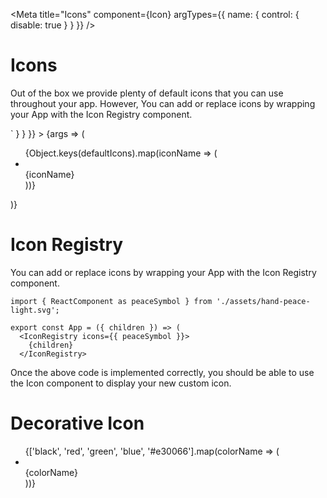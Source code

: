 

<Meta
  title="Icons"
  component={Icon}
  argTypes={{
    name: { control: { disable: true } }
  }}
/>

# Icons

Out of the box we provide plenty of default icons that you can use throughout your app.
However, You can add or replace icons by wrapping your App with the Icon Registry component.

<Canvas>
  <Story
    name="Icon"
    args={{ className: '' }}
    paramaters={{
      docs: { source: { code: `<Icon name={iconName} />` } }
    }}
  >
    {args => (
      <div className="icon-story">
        <ul className="icon-story-grid">
          {Object.keys(defaultIcons).map(iconName => (
            <li key={iconName}>
              <Icon name={iconName} {...args} />
              <br />
              {iconName}
            </li>
          ))}
        </ul>
      </div>
    )}
  </Story>
  <ArgsTable of={Icon} />
</Canvas>

# Icon Registry

You can add or replace icons by wrapping your App with the Icon Registry component.

```tsx
import { ReactComponent as peaceSymbol } from './assets/hand-peace-light.svg';

export const App = ({ children }) => (
  <IconRegistry icons={{ peaceSymbol }}>
    {children}
  </IconRegistry>
```

Once the above code is implemented correctly, you should be able to use the Icon component to display your new custom icon.

<Canvas>
  <Story name="Icon Registry">
    <div className="icon-story">
      <Icon name="peaceSymbol" />
    </div>
  </Story>
</Canvas>

# Decorative Icon

<Canvas>
  <Story name="Decorative Icon">
    <div className="icon-story">
      <ul className="icon-story-grid">
        {['black', 'red', 'green', 'blue', '#e30066'].map(colorName => (
          <li key={colorName}>
            <DecorativeIcon name="flame" color={colorName} />
            <br />
            {colorName}
          </li>
        ))}
      </ul>
    </div>
  </Story>
  <ArgsTable of={DecorativeIcon} />
</Canvas>
